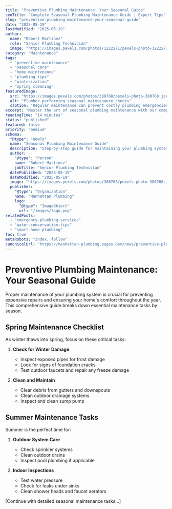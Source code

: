```yaml
---
title: "Preventive Plumbing Maintenance: Your Seasonal Guide"
seoTitle: "Complete Seasonal Plumbing Maintenance Guide | Expert Tips"
slug: "preventive-plumbing-maintenance-your-seasonal-guide"
date: "2025-05-19"
lastModified: "2025-05-19"
author:
  name: "Robert Martinez"
  role: "Senior Plumbing Technician"
  image: "https://images.pexels.com/photos/1222271/pexels-photo-1222271.jpeg?auto=compress&cs=tinysrgb&w=1260&h=750&dpr=2"
category: "Maintenance"
tags:
  - "preventive maintenance"
  - "seasonal care"
  - "home maintenance"
  - "plumbing tips"
  - "winterization"
  - "spring cleaning"
featuredImage:
  src: "https://images.pexels.com/photos/380768/pexels-photo-380768.jpeg?auto=compress&cs=tinysrgb&w=1260&h=750&dpr=2"
  alt: "Plumber performing seasonal maintenance checks"
  caption: "Regular maintenance can prevent costly plumbing emergencies"
excerpt: "Master the art of seasonal plumbing maintenance with our comprehensive guide. Learn essential tasks for each season to keep your plumbing system running smoothly year-round and prevent costly emergencies."
readingTime: "14 minutes"
status: "published"
featured: false
priority: "medium"
schema:
  "@type": "HowTo"
  name: "Seasonal Plumbing Maintenance Guide"
  description: "Step-by-step guide for maintaining your plumbing system throughout the year"
  author:
    "@type": "Person"
    name: "Robert Martinez"
    jobTitle: "Senior Plumbing Technician"
  datePublished: "2025-05-19"
  dateModified: "2025-05-19"
  image: "https://images.pexels.com/photos/380768/pexels-photo-380768.jpeg?auto=compress&cs=tinysrgb&w=1260&h=750&dpr=2"
  publisher:
    "@type": "Organization"
    name: "Manhattan Plumbing"
    logo:
      "@type": "ImageObject"
      url: "/images/logo.png"
relatedPosts:
  - "emergency-plumbing-services"
  - "water-conservation-tips"
  - "smart-home-plumbing"
toc: true
metaRobots: "index, follow"
canonicalUrl: "https://manhattan-plumbing.pages.dev/news/preventive-plumbing-maintenance"
---
```


# Preventive Plumbing Maintenance: Your Seasonal Guide

Proper maintenance of your plumbing system is crucial for preventing expensive repairs and ensuring
your home's comfort throughout the year. This comprehensive guide breaks down essential maintenance
tasks by season.

## Spring Maintenance Checklist

As winter thaws into spring, focus on these critical tasks:

1. **Check for Winter Damage**

   - Inspect exposed pipes for frost damage
   - Look for signs of foundation cracks
   - Test outdoor faucets and repair any freeze damage

2. **Clean and Maintain**
   - Clear debris from gutters and downspouts
   - Clean outdoor drainage systems
   - Inspect and clean sump pump

## Summer Maintenance Tasks

Summer is the perfect time for:

1. **Outdoor System Care**

   - Check sprinkler systems
   - Clean outdoor drains
   - Inspect pool plumbing if applicable

2. **Indoor Inspections**
   - Test water pressure
   - Check for leaks under sinks
   - Clean shower heads and faucet aerators

[Continue with detailed seasonal maintenance tasks...]
